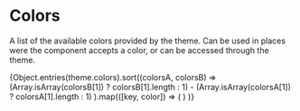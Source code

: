 
<Meta title='Theme/ Colors' />

# Colors
A list of the available colors provided by the theme.
Can be used in places were the component accepts a color,
or can be accessed through the theme.

<ColorPalette>
  {Object.entries(theme.colors).sort((colorsA, colorsB) => 
      (Array.isArray(colorsB[1]) ? colorsB[1].length : 1) -
      (Array.isArray(colorsA[1]) ? colorsA[1].length : 1)
    ).map(([key, color]) => (
      <ColorItem 
        key={key}
        title={`theme.color.${key}`} 
        subtitle={key}
        colors={Array.isArray(color) ? color  : [color]}
      />
    )
  )}
</ColorPalette>